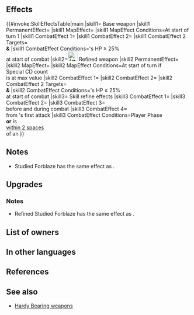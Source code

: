 {{Weapon Infobox
|tagid=SID_業炎フォルブレイズ
|userVersion1=Closed
|userVersion2=Open
|userVersion3=Gleam Closed
|userVersion4=Gleam Open
|weaponType=Red Tome
|might=14
|range=2
|cooldown=-1
|effect=Accelerates Special trigger (cooldown count-1). At the start of turn 1, grants Special cooldown count-1 to unit. At start of combat, if unit's HP ≥ 25%, grants Atk/Res+6 during combat and disables unit's and foe's skills that change attack priority.
|cost=400
|exclusive=1
|statModifiers=0,14,0,0,0
|required=Bolganone;Fenrir
|intID=2360
|sort=479
|value=20
|timingID=29
|abilityID=248
|randomTimestamp=2021-01-25T07:00:00Z
|randomMinLv=31
|refinePaths=default
|refineSP=400
|refineMedals=500
|refineDews=200
|upgradedEffect=Accelerates Special trigger (cooldown count-1). At start of turn, if Special cooldown count is at its maximum value, grants Special cooldown count-1 to unit. At start of combat, if unit's HP ≥ 25%, grants Atk/Res+6 to unit during combat and disables unit's and foe's skills that change attack priority.
|effectSkill1=If unit initiates combat or is within 2 spaces of an ally, grants Atk/Res+5 to unit during combat, unit makes a guaranteed follow-up attack, deals damage = 15% of unit's Res (including when dealing damage with a Special triggered before combat), and reduces damage from foe's first attack during combat by 30%.
|properties=random_owner
}}
==Effects==
{{#invoke:SkillEffectsTable|main
|skill1={{SCi|weapon}} Base weapon
|skill1 PermanentEffect={{Eft|Accelerate Special}}
|skill1 MapEffect={{Eft|Reduce Cooldown|1}}
|skill1 MapEffect Conditions=At start of turn 1
|skill1 CombatEffect 1={{Eft|Temporary buffs|Atk/Res|6}}
|skill1 CombatEffect 2={{Eft|Neutralize Priority}}
|skill1 CombatEffect 2 Targets={{Tgt|Unit}}<br>'''&''' {{Tgt|Foe}}
|skill1 CombatEffect Conditions={{Tgt|Unit}}'s HP ≥ 25%<br>at start of combat
|skill2=[[File:Attack Plus W.png|x26px|class=inline-icon]] Refined weapon
|skill2 PermanentEffect={{Eft|Accelerate Special}}
|skill2 MapEffect={{Eft|Reduce Cooldown|1}}
|skill2 MapEffect Conditions=At start of turn if<br>Special CD count<br>is at max value
|skill2 CombatEffect 1={{Eft|Temporary buffs|Atk/Res|6}}
|skill2 CombatEffect 2={{Eft|Neutralize Priority}}
|skill2 CombatEffect 2 Targets={{Tgt|Unit}}<br>'''&''' {{Tgt|Foe}}
|skill2 CombatEffect Conditions={{Tgt|Unit}}'s HP ≥ 25%<br>at start of combat
|skill3={{Si|Studied Forblaze|refine=Skill1}} Skill refine effects
|skill3 CombatEffect 1={{Eft|Temporary buffs|Atk/Res|5}}
|skill3 CombatEffect 2={{Eft|Guaranteed Follow-Ups}}
|skill3 CombatEffect 3={{Eft|Damage boost|15% of {{Tgt|Unit}}'s Res}}<br>before and during combat
|skill3 CombatEffect 4={{Eft|Damage Reduction|30%}}<br>from {{Tgt|Foe}}'s first attack
|skill3 CombatEffect Conditions=Player Phase<br>'''or''' {{Tgt|Unit}} is<br>[[within 2 spaces]]<br>of an {{Tgt|Ally}}
}}

==Notes==
* Studied Forblaze has the same effect as {{St|Quickened Pulse}}.
{{Start of turn Special modification}}
{{Temporary buffs}}
{{Hardy Bearing}}
==Upgrades==
{{Weapon Upgrade List}}
===Notes===
* Refined Studied Forblaze has the same effect as {{St|Time's Pulse 3}}.
{{IfUnitInitiates}}
{{Guaranteed follow-up interaction|name={{St|Studied Forblaze|refine=Skill1}}}}
{{DamageBoost|name={{St|Studied Forblaze|refine=Skill1}}}}
{{DamagePercentageReduction|name={{St|Studied Forblaze|refine=Skill1}}}}

==List of owners==
{{Skill Hero List}}
==In other languages==
{{OtherLanguages
|japanese=業炎フォルブレイズ
|german=Lady Fegefeuer
|spanishEU=Forblaze maestra
|spanishLA=Forblaze maestra
|french=Forblaze maîtrisée
|italian=Vampa oculata
|chineseTW=業炎弗魯布雷茲
|portuguese=Forblaze dominada
}}
==References==
<references/>
==See also==
{{See also skills|cond=WikiName LIKE '%Forblaze%' OR (Description LIKE '%Accelerates Special trigger%start of turn%grants Atk/Res+6%during combat%' OR Description LIKE '%start of turn%, grants Special cooldown count-1 to unit%' OR Description LIKE '%disables%unit_s and foe_s skills%change attack priority%') AND (Name NOT LIKE '%+' AND Exclusive='1')}}
* [[Hardy Bearing weapons]]
{{Weapons Navbox}}